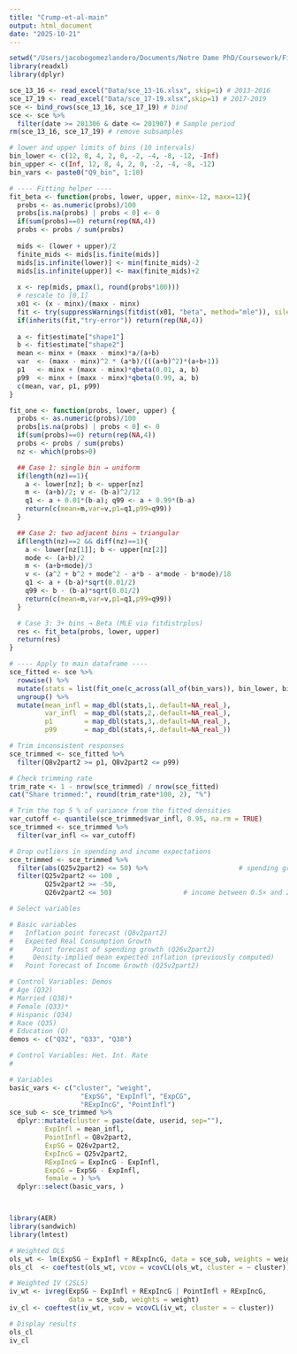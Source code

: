 ```yaml
---
title: "Crump-et-al-main"
output: html_document
date: "2025-10-21"
---
```


```r
setwd("/Users/jacobogomezlandero/Documents/Notre Dame PhD/Coursework/Field courses/Expectations/Replications/Econ-70330")
library(readxl)
library(dplyr)

sce_13_16 <- read_excel("Data/sce_13-16.xlsx", skip=1) # 2013-2016
sce_17_19 <- read_excel("Data/sce_17-19.xlsx",skip=1) # 2017-2019
sce <- bind_rows(sce_13_16, sce_17_19) # bind
sce <- sce %>%
  filter(date >= 201306 & date <= 201907) # Sample period
rm(sce_13_16, sce_17_19) # remove subsamples
```

```r

# lower and upper limits of bins (10 intervals)
bin_lower <- c(12, 8, 4, 2, 0, -2, -4, -8, -12, -Inf)
bin_upper <- c(Inf, 12, 8, 4, 2, 0, -2, -4, -8, -12)
bin_vars <- paste0("Q9_bin", 1:10)

# ---- Fitting helper ----
fit_beta <- function(probs, lower, upper, minx=-12, maxx=12){
  probs <- as.numeric(probs)/100
  probs[is.na(probs) | probs < 0] <- 0
  if(sum(probs)==0) return(rep(NA,4))
  probs <- probs / sum(probs)
  
  mids <- (lower + upper)/2
  finite_mids <- mids[is.finite(mids)]
  mids[is.infinite(lower)] <- min(finite_mids)-2
  mids[is.infinite(upper)] <- max(finite_mids)+2
  
  x <- rep(mids, pmax(1, round(probs*100)))
  # rescale to [0,1]
  x01 <- (x - minx)/(maxx - minx)
  fit <- try(suppressWarnings(fitdist(x01, "beta", method="mle")), silent=TRUE)
  if(inherits(fit,"try-error")) return(rep(NA,4))
  
  a <- fit$estimate["shape1"]
  b <- fit$estimate["shape2"]
  mean <- minx + (maxx - minx)*a/(a+b)
  var  <- (maxx - minx)^2 * (a*b)/(((a+b)^2)*(a+b+1))
  p1   <- minx + (maxx - minx)*qbeta(0.01, a, b)
  p99  <- minx + (maxx - minx)*qbeta(0.99, a, b)
  c(mean, var, p1, p99)
}

fit_one <- function(probs, lower, upper) {
  probs <- as.numeric(probs)/100
  probs[is.na(probs) | probs < 0] <- 0
  if(sum(probs)==0) return(rep(NA,4))
  probs <- probs / sum(probs)
  nz <- which(probs>0)

  ## Case 1: single bin → uniform
  if(length(nz)==1){
    a <- lower[nz]; b <- upper[nz]
    m <- (a+b)/2; v <- (b-a)^2/12
    q1 <- a + 0.01*(b-a); q99 <- a + 0.99*(b-a)
    return(c(mean=m,var=v,p1=q1,p99=q99))
  }

  ## Case 2: two adjacent bins → triangular
  if(length(nz)==2 && diff(nz)==1){
    a <- lower[nz[1]]; b <- upper[nz[2]]
    mode <- (a+b)/2
    m <- (a+b+mode)/3
    v <- (a^2 + b^2 + mode^2 - a*b - a*mode - b*mode)/18
    q1 <- a + (b-a)*sqrt(0.01/2)
    q99 <- b - (b-a)*sqrt(0.01/2)
    return(c(mean=m,var=v,p1=q1,p99=q99))
  }

  # Case 3: 3+ bins → Beta (MLE via fitdistrplus)
  res <- fit_beta(probs, lower, upper)
  return(res)
}

# ---- Apply to main dataframe ----
sce_fitted <- sce %>%
  rowwise() %>%
  mutate(stats = list(fit_one(c_across(all_of(bin_vars)), bin_lower, bin_upper))) %>%
  ungroup() %>%
  mutate(mean_infl = map_dbl(stats,1,.default=NA_real_),
         var_infl  = map_dbl(stats,2,.default=NA_real_),
         p1        = map_dbl(stats,3,.default=NA_real_),
         p99       = map_dbl(stats,4,.default=NA_real_))

# Trim inconsistent responses
sce_trimmed <- sce_fitted %>%
  filter(Q8v2part2 >= p1, Q8v2part2 <= p99)

# Check trimming rate
trim_rate <- 1 - nrow(sce_trimmed) / nrow(sce_fitted)
cat("Share trimmed:", round(trim_rate*100, 2), "%")

# Trim the top 5 % of variance from the fitted densities
var_cutoff <- quantile(sce_trimmed$var_infl, 0.95, na.rm = TRUE)
sce_trimmed <- sce_trimmed %>%
  filter(var_infl <= var_cutoff)

# Drop outliers in spending and income expectations
sce_trimmed <- sce_trimmed %>%
  filter(abs(Q25v2part2) <= 50) %>%                       # spending growth ≤ ±50 %
  filter(Q25v2part2 <= 100 ,
         Q25v2part2 >= -50,
         Q26v2part2 <= 50)                  # income between 0.5× and 2×


```


```r
# Select variables

# Basic variables
#   Inflation point forecast (Q8v2part2)
#   Expected Real Consumption Growth
#     Point forecast of spending growth (Q26v2part2)
#     Density-implied mean expected inflation (previously computed)
#   Point forecast of Income Growth (Q25v2part2)

# Control Variables: Demos
# Age (Q32)
# Married (Q38)*
# Female (Q33)*
# Hispanic (Q34)
# Race (Q35)
# Education (Q)
demos <- c("Q32", "Q33", "Q38")

# Control Variables: Het. Int. Rate
#

# Variables 
basic_vars <- c("cluster", "weight", 
                  "ExpSG", "ExpInfl", "ExpCG", 
                  "RExpIncG", "PointInfl")
sce_sub <- sce_trimmed %>%
  dplyr::mutate(cluster = paste(date, userid, sep=""),
         ExpInfl = mean_infl,
         PointInfl = Q8v2part2,
         ExpSG = Q26v2part2,
         ExpIncG = Q25v2part2,
         RExpIncG = ExpIncG - ExpInfl,
         ExpCG = ExpSG - ExpInfl,
         female = ) %>%
  dplyr::select(basic_vars, )




```
```r
library(AER)
library(sandwich)
library(lmtest)

# Weighted OLS
ols_wt <- lm(ExpSG ~ ExpInfl + RExpIncG, data = sce_sub, weights = weight)
ols_cl  <- coeftest(ols_wt, vcov = vcovCL(ols_wt, cluster = ~ cluster))

# Weighted IV (2SLS)
iv_wt <- ivreg(ExpSG ~ ExpInfl + RExpIncG | PointInfl + RExpIncG, 
               data = sce_sub, weights = weight)
iv_cl <- coeftest(iv_wt, vcov = vcovCL(iv_wt, cluster = ~ cluster))

# Display results
ols_cl
iv_cl



```

